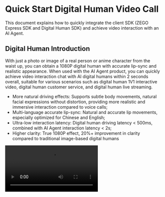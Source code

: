 
# Quick Start Digital Human Video Call

This document explains how to quickly integrate the client SDK (ZEGO Express SDK and Digital Human SDK) and achieve video interaction with an AI Agent.


## Digital Human Introduction

With just a photo or image of a real person or anime character from the waist up, you can obtain a 1080P digital human with accurate lip-sync and realistic appearance. When used with the AI Agent product, you can quickly achieve video interaction chat with AI digital humans within 2 seconds overall, suitable for various scenarios such as digital human 1V1 interactive video, digital human customer service, and digital human live streaming.

- More natural driving effects: Supports subtle body movements, natural facial expressions without distortion, providing more realistic and immersive interaction compared to voice calls;
- Multi-language accurate lip-sync: Natural and accurate lip movements, especially optimized for Chinese and English;
- Ultra-low interaction latency: Digital human driving latency < 500ms, combined with AI Agent interaction latency < 2s;
- Higher clarity: True 1080P effect, 20%+ improvement in clarity compared to traditional image-based digital humans


<Video src="https://media-resource.spreading.io/docuo/workspace564/27e54a759d23575969552654cb45bf89/9f0143abe9.mp4" />

## Prerequisites

- You have create a project in the [ZEGOCLOUD Console](https://console.zegocloud.com/) and obtain a valid AppID and AppSign. For details, see [Console - Project Management](https://www.zegocloud.com/docs/admin-console/view-project-information?platform=all&language=all).
- You have contacted ZEGOCLOUd Technical Support to enable Digital Human PaaS service and related interface permissions.
- You have contacted ZEGOCLOUD Technical Support to create a digital human.
- You have contacted ZEGOCLOUD Technical Support to enable AI Agent related services and obtain LLM and TTS related configuration information.
<Note title="Note">During the test period (within 2 weeks after the AI Agent service is enabled), you can set the LLM and TTS authentication parameters to "zego_test" to use the related services. For details, see [Agent Parameter Description](/aiagent-server/api-reference/common-parameter-description).</Note>

## Example Code
The following is the example code for the business backend that integrates the real-time interactive AI Agent API. You can refer to the example code to implement your own business logic.

<CardGroup cols={2}>
<Card title="Business Backend Example Code"  href="https://github.com/ZEGOCLOUD/ai_agent_quick_start_server" target="_blank">
Includes the basic capabilities of obtaining ZEGOCLOUD Token, registering AI Agent, creating AI Agent instances, and deleting AI Agent instances.
</Card>
</CardGroup>

The following video demonstrates how to run the service backend and client (Web) example code and interact with the digital human agent.
<Video src="https://media-resource.spreading.io/docuo/workspace564/27e54a759d23575969552654cb45bf89/4b68fbedda.mp4" />


## Overall Business Process

1. Service backend, run the business backend example code, deploy the business backend
    - Integrate the real-time interactive AI Agent API to manage the AI Agent.
2. Client, run the client example code, refer to the [Android Quick Start](/aiagent-android/quick-start-with-digital-human), [iOS Quick Start](/aiagent-ios/quick-start-with-digital-human), or [Web Quick Start](/aiagent-web/quick-start-with-digital-human) documentation to run the client example code
    - Create and manage AI Agent through the business backend.
    - Integrate ZEGO Express SDK to complete real-time communication.
    - Integrate Digital Human SDK to complete digital human rendering.

After completing the above three steps, you can implement the AI Agent joining the room and interacting with the real user in real-time video.

```mermaid
sequenceDiagram
    participant Client
    participant Business Backend
    participant AI Agent Backend
    
    Business Backend->>Business Backend: Register Agent
    Business Backend->>AI Agent Backend: Register Agent
    AI Agent Backend-->>Business Backend: 

    Client->>Business Backend: Notify Business Backend to Start Call
    Business Backend->>AI Agent Backend: Create Digital Human Agent Instance
    AI Agent Backend->>AI Agent Backend: Digital Human Agent Login Room and Push Stream, Pull
    Business Backend-->>Client: Digital Human Configuration

    Client->>Client: Initialize Digital Human SDK and Set Digital Human Configuration

    Client->>Business Backend: Request Token
    Business Backend-->>Client: Token
    
    Client->>Client: Initialize ZEGO Express SDK and Login Room and Push Stream
    
    Client->>Client: User play Agent Stream and Pass Frame Data and SEI Data to Digital Human SDK
    
    Client->>Business Backend: Notify Business Backend to Stop Call
    Business Backend->>AI Agent Backend: Delete Agent Instance
    AI Agent Backend-->>Business Backend: 
    Business Backend-->>Client: 
    
    Client->>Client: User Stop Push Stream and Exit Room
    Client->>Client: User Exit Digital Human SDK
```

## Service Backend Core Capabilities Implementation


<Steps>
<Step title="Register AI Agent">
[Register AI Agent](./api-reference/agent-configuration-management/register-agent.mdx) is used to set the basic configuration of the AI Agent, including the AI Agent name, LLM, TTS, ASR, and other related configurations. After registration, you can create multiple instances with multiple real users as templates.

Usually, the AI Agent is relatively fixed, and once the related parameters (personality) are set, they will not be changed frequently. Therefore, it is recommended to register the AI Agent at the appropriate time according to the business process. The AI Agent registration will not automatically destroy and recycle, and after creating the AI Agent instance, you can interact

<Note title="Note">An AI Agent can only be registered once (the same ID), and if it is registered again, it will return error code 410001008.</Note>

The following is an example of calling the register AI Agent interface:

```javascript Server(NodeJS)
// Please replace the LLM and TTS authentication parameters (ApiKey, appid, token, etc.) in the following example with your actual authentication parameters.
async registerAgent(agentId: string, agentName: string) {
    // Request interface: https://aigc-aiagent-api.zegotech.cn?Action=RegisterAgent
    const action = 'RegisterAgent';
    const body = {
        AgentId: agentId,
        Name: agentName,
        LLM: {
            Url: "https://ark.cn-beijing.volces.com/api/v3/chat/completions",
            ApiKey: "zego_test",
            Model: "doubao-lite-32k-240828",
            SystemPrompt: "You are an AI agent, please answer the user's question."
        },
        TTS: {
            Vendor: "ByteDance",
            Params: {
                "app": {
                    "appid": "zego_test",
                    "token": "zego_test",
                    "cluster": "volcano_tts"
                },
                "audio": {
                    "voice_type": "zh_female_wanwanxiaohe_moon_bigtts"
                }
            }
        }
    };
    // sendRequest method encapsulates the request URL and public parameters. For details, see: https://www.zegocloud.com/docs/aiagent-server/api-reference/accessing-server-apis
    return this.sendRequest<any>(action, body);
}
```

<Warning title="Note">
- Please ensure that all LLM parameters are filled in correctly according to the official documentation of the LLM service provider, otherwise you may not be able to see the text content of the AI agent's answer and cannot hear the AI agent's output voice.
- Please ensure that all TTS parameters are filled in correctly according to the official documentation of the TTS service provider, otherwise you may be able to see the text content of the AI agent's answer but cannot hear the AI agent's output voice.
- If the AI agent cannot output text content or voice, please first check if the LLM and TTS parameter configuration is completely correct, or refer to [Get AI Agent Status - Listen for Service-Side Exception Events](./guides/get-ai-agent-status.mdx#listen-for-server-exception-events) to determine the specific problem.  
</Warning>

</Step>
<Step title="Create Digital Human Agent Instance">
You can create multiple digital human agent instances [Create Digital Human Agent Instance](./api-reference/agent-instance-management/create-digital-human-agent-instance.mdx) with the registered AI Agent as a template to join different rooms and interact with different users in real time. After creating the digital human agent instance, the digital human agent instance will automatically login the room and push the stream, and will also pull the real user's stream.

After creating the digital human agent instance successfully, you need to return the digital human configuration to the client, and the client initializes the digital human SDK according to the digital human configuration, and then you can interact with the digital human in real time.

The following is an example of calling the create digital human agent instance interface:

```javascript  Server(NodeJS)
async createDigitalHumanAgentInstance(agentId: string, userId: string, rtcInfo: RtcInfo, digitalHuman: DigitalHumanInfo, messages?: any[]) {
    // Request interface: https://aigc-aiagent-api.zegotech.cn?Action=CreateDigitalHumanAgentInstance
    const action = 'CreateDigitalHumanAgentInstance';
    const body = {
        AgentId: agentId,
        UserId: userId,
        RTC: rtcInfo,
        DigitalHuman: digitalHuman,
        MessageHistory: {
            SyncMode: 1, // Change to 0 to use history messages from ZIM
            Messages: messages && messages.length > 0 ? messages : [],
            WindowSize: 10
        }
    };
    // sendRequest method encapsulates the request URL and public parameters. For details, see: https://www.zegocloud.com/docs/aiagent-server/api-reference/accessing-server-apis
    const result = await this.sendRequest<any>(action, body);
    console.log("create agent instance result", result);
    // The returned DigitalHumanConfig is the digital human configuration, and the client initializes the digital human SDK according to the digital human configuration, and then you can interact with the digital human in real time.
    return result.AgentInstanceId, result.DigitalHumanConfig;
}
```

Congratulations🎉! After completing this step, you have successfully created a digital human agent instance and can interact with the real user in real-time video. You can ask the digital human any question, and the digital human will answer your question!
</Step>
<Step title="Delete AI Agent Instance">
After [Delete AI Agent Instance](./api-reference/agent-instance-management/delete-agent-instance.mdx), the AI agent instance will automatically exit the room and stop the push stream. The real user will stop the push stream and exit the room after the client, and a complete interactive session will end.

The following is an example of calling the delete AI agent instance interface:

```javascript Server(NodeJS)
async deleteAgentInstance(agentInstanceId: string) {
    // Request interface: https://aigc-aiagent-api.zegotech.cn?Action=DeleteAgentInstance
    const action = 'DeleteAgentInstance';
    const body = {
        AgentInstanceId: agentInstanceId
    };
    // sendRequest method encapsulates the request URL and public parameters. For details, see: https://www.zegocloud.com/docs/aiagent-server/api-reference/accessing-server-apis
    return this.sendRequest(action, body);
}
```
</Step>
</Steps>

This is the complete core process for you to implement real-time interaction with the digital human agent.

## Client Quick Start Reference

<Button primary-color="DarkGray" target="_blank" href="/aiagent-android/quick-start-with-digital-human">Android Quick Start</Button>
<Button primary-color="DarkGray" target="_blank" href="/aiagent-ios/quick-start-with-digital-human">iOS Quick Start</Button>
<Button primary-color="DarkGray" target="_blank" href="/aiagent-web/quick-start-with-digital-human">Web Quick Start</Button>